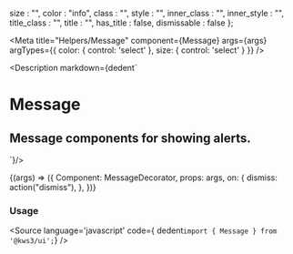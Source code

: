 
  size : "",
  color : "info",
  class : "",
  style : "",
  inner_class : "",
  inner_style : "",
  title_class : "",
  title : "",
  has_title : false,
  dismissable : false
};

<Meta
  title="Helpers/Message"
  component={Message}
  args={args}
  argTypes={{
    color: {
      control: 'select'
    },
    size: {
      control: 'select'
    }
  }}
/>

<Description markdown={dedent`
# Message
## Message components for showing alerts.
`}/>

<Canvas>
  <Story
  name="Message"
  args={args}
  >
  {(args) => ({
    Component: MessageDecorator,
    props: args,
    on: {
      dismiss: action("dismiss"),
    },
  })}
  </Story>
</Canvas>

<ArgsTable story="Message" />

### Usage
<Source
  language='javascript'
  code={ dedent`import { Message } from '@kws3/ui';`}
/>